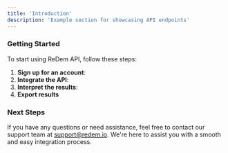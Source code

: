 ```yaml
---
title: 'Introduction'
description: 'Example section for showcasing API endpoints'
---
```



### Getting Started

To start using ReDem API, follow these steps:

1. **Sign up for an account**: 
2. **Integrate the API**:
3. **Interpret the results**:
4. **Export results**


### Next Steps

If you have any questions or need assistance, feel free to contact our support team at [support@redem.io](mailto:support@redem.io). We're here to assist you with a smooth and easy integration process.

